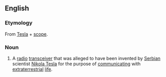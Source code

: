 ==English==
===Etymology===
From [[Tesla]] + [[scope]].

===Noun===
{{wikipedia}}
{{en-noun}}
# A [[radio]] [[transceiver]] that was alleged to have been invented by [[Serbia]]n scientist [[w:Nikola Tesla|Nikola Tesla]] for the purpose of [[communicate|communicating]] with [[extraterrestrial]] [[life]].